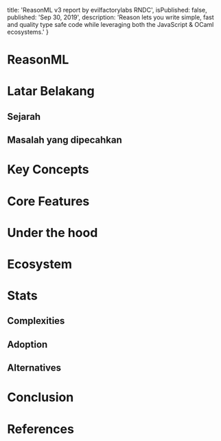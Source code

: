 
  title: 'ReasonML v3 report by evilfactorylabs RNDC',
  isPublished: false,
  published: 'Sep 30, 2019',
  description: 'Reason lets you write simple, fast and quality type safe code while leveraging both the JavaScript & OCaml ecosystems.'
}


# ReasonML
# Latar Belakang
## Sejarah
## Masalah yang dipecahkan 
# Key Concepts
# Core Features
# Under the hood
# Ecosystem
# Stats
## Complexities
## Adoption
## Alternatives
# Conclusion
# References

